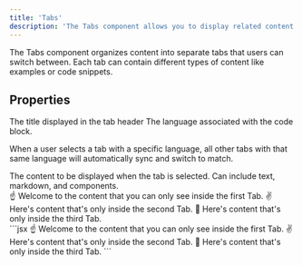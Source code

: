 ```yaml
---
title: 'Tabs'
description: 'The Tabs component allows you to display related content in a tabbed view.'
---
```


The Tabs component organizes content into separate tabs that users can switch between. Each tab can contain different types of content like examples or code snippets.

## Properties
<ParamField path="title" type="string" required={true}>
  The title displayed in the tab header
</ParamField>

<ParamField path="language" type="string" required={false}>
  The language associated with the code block. 
  
  When a user selects a tab with a specific language, all other tabs with that same language will automatically sync and switch to match.
</ParamField>

<ParamField path="children" type="string | JSX" required={true}>
  The content to be displayed when the tab is selected. Can include text, markdown, and components.
</ParamField>

<br />

<Tabs>
  <Tab title="First Tab">
    ☝️ Welcome to the content that you can only see inside the first Tab.
  </Tab>
  <Tab title="Second Tab">
    ✌️ Here's content that's only inside the second Tab.
  </Tab>
  <Tab title="Third Tab">
    💪 Here's content that's only inside the third Tab.
  </Tab>
</Tabs>

<Aside>

<CodeBlock title="Markdown">
```jsx
<Tabs>
  <Tab title="First Tab">
    ☝️ Welcome to the content that you can only see inside the first Tab.
  </Tab>
  <Tab title="Second Tab">
    ✌️ Here's content that's only inside the second Tab.
  </Tab>
  <Tab title="Third Tab">
    💪 Here's content that's only inside the third Tab.
  </Tab>
</Tabs>
```
</CodeBlock>

</Aside>